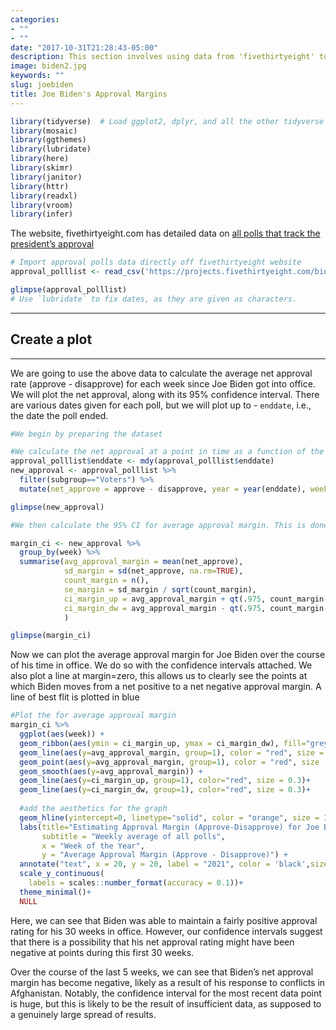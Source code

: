 ```yaml
---
categories:
- ""
- ""
date: "2017-10-31T21:28:43-05:00"
description: This section involves using data from 'fivethirtyeight' to plot Joe Biden's net approval rating over time, starting with his first day in office. 
image: biden2.jpg
keywords: ""
slug: joebiden
title: Joe Biden's Approval Margins
---
```


```r
library(tidyverse)  # Load ggplot2, dplyr, and all the other tidyverse packages
library(mosaic)
library(ggthemes)
library(lubridate)
library(here)
library(skimr)
library(janitor)
library(httr)
library(readxl)
library(vroom)
library(infer)
```




The website, fivethirtyeight.com has detailed data on [all polls that track the president's approval ](https://projects.fivethirtyeight.com/biden-approval-ratings)

```r
# Import approval polls data directly off fivethirtyeight website
approval_polllist <- read_csv('https://projects.fivethirtyeight.com/biden-approval-data/approval_polllist.csv') 

glimpse(approval_polllist)
# Use `lubridate` to fix dates, as they are given as characters.
```


***
## Create a plot
***

We are going to use the above data to calculate the average net approval rate (approve - disapprove) for each week since Joe Biden got into office. We will plot the net approval, along with its 95% confidence interval. There are various dates given for each poll, but we will plot up to - `enddate`, i.e., the date the poll ended.


```r
#We begin by preparing the dataset

#We calculate the net approval at a point in time as a function of the approval and the disapproval
approval_polllist$enddate <- mdy(approval_polllist$enddate)
new_approval <- approval_polllist %>% 
  filter(subgroup=="Voters") %>% 
  mutate(net_approve = approve - disapprove, year = year(enddate), week = week(enddate))

glimpse(new_approval)

```


```r

#We then calculate the 95% CI for average approval margin. This is done using the standard error which is also calculated below. 

margin_ci <- new_approval %>% 
  group_by(week) %>% 
  summarise(avg_approval_margin = mean(net_approve),
            sd_margin = sd(net_approve, na.rm=TRUE),
            count_margin = n(),
            se_margin = sd_margin / sqrt(count_margin),
            ci_margin_up = avg_approval_margin + qt(.975, count_margin-1)*se_margin ,
            ci_margin_dw = avg_approval_margin - qt(.975, count_margin-1)*se_margin
            )

glimpse(margin_ci)
```

Now we can plot the average approval margin for Joe Biden over the course of his time in office. We do so with the confidence intervals attached. We also plot a line at margin=zero, this allows us to clearly see the points at which Biden moves from a net positive to a net negative approval margin. A line of best flit is plotted in blue 

```r
#Plot the for average approval margin
margin_ci %>% 
  ggplot(aes(week)) +
  geom_ribbon(aes(ymin = ci_margin_up, ymax = ci_margin_dw), fill="grey", alpha = 0.5)+
  geom_line(aes(y=avg_approval_margin, group=1), color = "red", size = 0.3) +
  geom_point(aes(y=avg_approval_margin, group=1), color = "red", size  = 0.3) +
  geom_smooth(aes(y=avg_approval_margin)) +
  geom_line(aes(y=ci_margin_up, group=1), color="red", size = 0.3)+
  geom_line(aes(y=ci_margin_dw, group=1), color="red", size = 0.3)+
  
  #add the aesthetics for the graph
  geom_hline(yintercept=0, linetype="solid", color = "orange", size = 1)+
  labs(title="Estimating Approval Margin (Approve-Disapprove) for Joe Biden",
       subtitle = "Weekly average of all polls",
       x = "Week of the Year", 
       y = "Average Approval Margin (Approve - Disapprove)") +
  annotate("text", x = 20, y = 20, label = "2021", color = 'black',size = 3)+
  scale_y_continuous(
    labels = scales::number_format(accuracy = 0.1))+
  theme_minimal()+
  NULL

```

Here, we can see that Biden was able to maintain a fairly positive approval rating for his 30 weeks in office. However, our confidence intervals suggest that there is a possibility that his net approval rating might have been negative at points during this first 30 weeks. 

Over the course of the last 5 weeks, we can see that Biden's net approval margin has become negative, likely as a result of his response to conflicts in Afghanistan. Notably, the confidence interval for the most recent data point is huge, but this is likely to be the result of insufficient data, as supposed to a genuinely large spread of results. 



